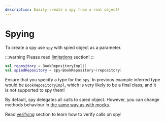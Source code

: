 ```yaml
---
description: Easily create a spy from a real object!
---
```


# Spying

To create a spy use `spy` with spied object as a parameter.

:::warning
Please read [limitations](../Limitations) section!
:::

```kotlin
val repository = BookRepositoryImpl()
val spiedRepository = spy<BookRepository>(repository)
```
Ensure that you specify a type for the `spy`. In previous example inferred type would be `BookRepositoryImpl`,
which is very likely to be a final class, and it is not supported to spy them!

By default, spy delegates all calls to spied object. However, you can change methods behaviour in [the same way as with mocks](../Guides/Mocking).

Read [verifying](../Guides/Verifying) section to learn how to verify calls on spy!
